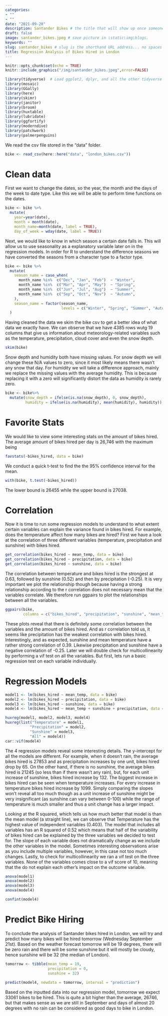 ```yaml
---
categories:  
- ""    
- ""
date: "2021-09-20"
description: Santander Bikes # the title that will show up once someone gets to this page
draft: false
image: santander_bikes.jpeg # save picture in \static\img\blogs.
keywords: ""
slug: santander_bikes # slug is the shorthand URL address... no spaces plz
title: Regression Analysis of Bikes Hired in London
---
```


```r
knitr::opts_chunk$set(echo = TRUE)
knitr::include_graphics("/img/santander_bikes.jpeg",error=FALSE)
```

```r
library(tidyverse)  # Load ggplot2, dplyr, and all the other tidyverse packages
library(mosaic)
library(GGally)
library(here)
library(skimr)
library(janitor)
library(broom)
library(huxtable)
library(lubridate)
library(ggfortify)
library(moderndive)
library(patchwork)
library(palmerpenguins)
```

We read the csv file stored in the "data" folder. 

```r
bike <- read_csv(here::here("data", "london_bikes.csv"))
```

# Clean data

First we want to change the dates, so the year, the month and the days of the week to date type. Like this we will be able to perform time functions on the dates. 

```r
bike <- bike %>%   
  mutate(
    year=year(date),
    month = month(date),
    month_name=month(date, label = TRUE),
    day_of_week = wday(date, label = TRUE)) 
```

Next, we would like to know in which season a certain date falls in. This will allow us to use seasonality as a explanatory variable later on in the regression models. In order for R to understand the difference seasons we have converted the seasons from a character type to a factor type. 

```r
bike <- bike %>%  
  mutate(
    season_name = case_when(
      month_name %in%  c("Dec", "Jan", "Feb")  ~ "Winter",
      month_name %in%  c("Mar", "Apr", "May")  ~ "Spring",
      month_name %in%  c("Jun", "Jul", "Aug")  ~ "Summer",
      month_name %in%  c("Sep", "Oct", "Nov")  ~ "Autumn",
    ),
    season_name = factor(season_name, 
                         levels = c("Winter", "Spring", "Summer", "Autumn"))
  )
```

Having cleaned the data we skim the bike csv to get a better idea of what data we exactly have. We can observe that we have 4385 rows wutg 19 columns that give us information about meteorology-related variables such as the temperature, precipitation, cloud cover and even the snow depth. 

```r
skim(bike)
```

Snow depth and humidity both have missing values. For snow depth we will change these N/A values to zero, since it most likely means there wasn't any snow that day. For humidity we will take a difference approach, mainly we replace the missing values with the average humidity. This is because replacing it with a zero will significantly distort the data as humidity is rarely zero. 

```r
bike <- bike%>%
  mutate(snow_depth = ifelse(is.na(snow_depth), 0, snow_depth),
         humidity = ifelse(is.na(humidity), mean(humidity), humidity))
```

# Favorite Stats

We would like to view some interesting stats on the amount of bikes hired. The average amount of bikes hired per day is 26,746 with the maximum being 

```r
favstats(~bikes_hired, data = bike)
```
We conduct a quick t-test to find the the 95% confidence interval for the mean. 

```r
with(bike, t.test(~bikes_hired))
```
The lower bound is 26455 while the upper bound is 27038.

# Correlation

Now it is time to run some regression models to understand to what extent certain variables can explain the variance found in bikes hired. For example, does the temperature affect how many bikes are hired? First we have a look at the correlation of three different variables (temperature, precipitation and sunshine) with bikes hired. 

```r
get_correlation(bikes_hired ~ mean_temp, data = bike)
get_correlation(bikes_hired ~ precipitation, data = bike)
get_correlation(bikes_hired ~ sunshine, data = bike)
```
The correlation between temperature and bikes hired is the strongest at 0.63, followed by sunshine (0.52) and then by precipitation (-0.25). It is very important we plot the relationship though because having a strong relationship according to the r correlation does not necessary mean that the variables correlate. We therefore run ggpairs to plot the relationships between all the variables.

```r
ggpairs(bike, 
        columns = c("bikes_hired", "precipitation", "sunshine", "mean_temp"))
```

These plots reveal that there is definitely some correlation between the variables and the amount of bikes hired. And as r correlation told us, it seems like precipitation has the weakest correlation with bikes hired. Interestingly, and as expected, sunshine and mean temperature have a rather strong correlation of 0.39. Likewise precipitation and sunshine have a negative correlation of -0.25. Later we will double check for multicollinearity by performing a vif test on all the variables. But first, lets run a basic regression test on each variable individually. 

# Regression Models

```r
model1 <- lm(bikes_hired ~ mean_temp, data = bike)
model2 <- lm(bikes_hired ~ precipitation, data = bike)
model3 <- lm(bikes_hired ~ sunshine, data = bike)
model4 <- lm(bikes_hired ~ mean_temp + sunshine + precipitation, data = bike)
```


```r
huxreg(model1, model2, model3, model4)
huxreg(list("Temperature" = model1,
           "Precipitation" = model2,
           "Sunshine" = model3,
           "All" = model4))
car::vif(model4)
```

The 4 regression models reveal some interesting details. The y-intercept for all the models are different. For example, when it doesn't rain, the average bikes hired is 27853 and as precipitation increases by one unit, bikes hired drop by 65. On the other hand, if there is no sunshine, the average bikes hired is 21245 (so less than if there wasn't any rain), but, for each unit increase of sunshine, bikes hired increase by 132. The biggest increase in bikes hired can be seen when temperature increases. For every increase in temperature bikes hired increase by 1099. Simply comparing the slopes won't reveal all too much though as a unit increase of sunshine might be very insignificant (as sunshine can vary between 0-100) while the range of temperature is much smaller and thus a unit change has a larger impact. 

Looking at the R squared, which tells us how much better that model is than the mean model (a straight line), we can observe that Temperature has the highest value of independent variables (0.403). The model that includes all variables has an R squared of 0.52 which means that half of the variability of bikes hired can be explained by the three variables we decided to test for. The slope of each variable does not dramatically change as we include the other variables in the model. Sometimes interesting observations arise as you include multiple variables, however, in this case not too much changes. 
Lastly, to check for multicollinearity we ran a vif test on the three variables. None of the variables comes close to a vif score of 10, meaning that the do not explain each other's impact on the outcome variable.  

```r
anova(model1)
anova(model2)
anova(model3)
anova(model4)
```


```r
confint(model4)
```

# Predict Bike Hiring

To conclude the analysis of Santander bikes hired in London, we will try and predict how many bikes will be hired tomorrow (Wednesday September 21st). Based on the weather forecast tomorrow will be 19 degrees, there will be zero rain and there will be some sunshine but it will mostly be cloudy, hence sunshine will be 32 (the median of London).


```r

tomorrow <- tibble(mean_temp = 19,
                   precipitation = 0,
                   sunshine = 32)
  
predict(model4, newdata = tomorrow, interval = "prediction")

```

Based on the inputted data into our regression model, tomorrow we expect 33061 bikes to be hired. This is quite a bit higher than the average, 26746, but that makes sense as we are still in September and days of almost 20 degrees with no rain can be considered as good days to bike in London.



